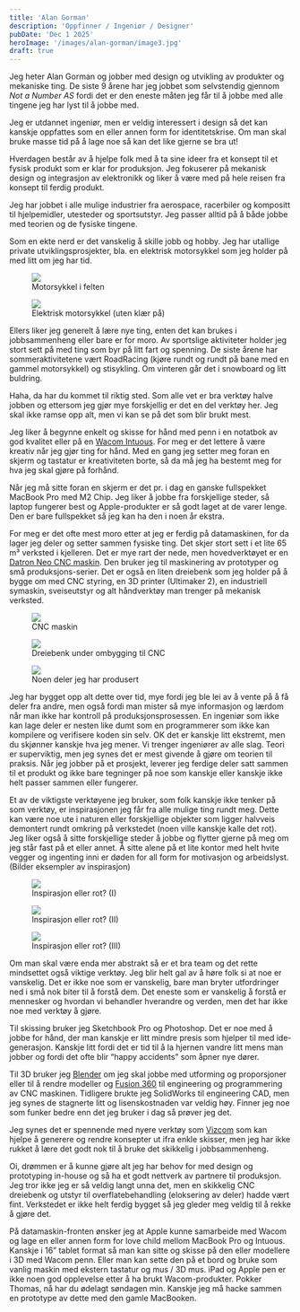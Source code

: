 ```yaml
---
title: 'Alan Gorman'
description: 'Oppfinner / Ingeniør / Designer'
pubDate: 'Dec 1 2025'
heroImage: '/images/alan-gorman/image3.jpg'
draft: true
---
```









<Question1/>

Jeg heter Alan Gorman og jobber med design og utvikling av produkter og mekaniske ting. De siste 9 årene har jeg jobbet som selvstendig gjennom _Not a Number AS_ fordi det er den eneste måten jeg får til å jobbe med alle tingene jeg har lyst til å jobbe med.

Jeg er utdannet ingeniør, men er veldig interessert i design så det kan kanskje oppfattes som en eller annen form for identitetskrise. Om man skal bruke masse tid på å lage noe så kan det like gjerne se bra ut!

Hverdagen består av å hjelpe folk med å ta sine ideer fra et konsept til et fysisk produkt som er klar for produksjon. Jeg fokuserer på mekanisk design og integrasjon av elektronikk og liker å være med på hele reisen fra konsept til ferdig produkt.

Jeg har jobbet i alle mulige industrier fra aerospace, racerbiler og kompositt til hjelpemidler, utesteder og sportsutstyr. Jeg passer alltid på å både jobbe med teorien og de fysiske tingene.

Som en ekte nerd er det vanskelig å skille jobb og hobby. Jeg har utallige private utviklingsprosjekter, bla. en elektrisk motorsykkel som jeg holder på med litt om jeg har tid.

<figure>
    <img src='/images/alan-gorman/image7.jpg'/>
    <figcaption>
        Motorsykkel i felten
    </figcaption>
</figure>

<figure>
    <img src='/images/alan-gorman/image6.jpg'/>
    <figcaption>
        Elektrisk motorsykkel (uten klær på)
    </figcaption>
</figure>

Ellers liker jeg generelt å lære nye ting, enten det kan brukes i jobbsammenheng eller bare er for moro. Av sportslige aktiviteter holder jeg stort sett på med ting som byr på litt fart og spenning. De siste årene har sommeraktivitetene vært RoadRacing (kjøre rundt og rundt på bane med en gammel motorsykkel) og stisykling. Om vinteren går det i snowboard og litt buldring.


<Question2/>

Haha, da har du kommet til riktig sted. Som alle vet er bra verktøy halve jobben og ettersom jeg gjør mye forskjellig er det en del verktøy her. Jeg skal ikke ramse opp alt, men vi kan se på det som blir brukt mest.

Jeg liker å begynne enkelt og skisse for hånd med penn i en notatbok av god kvalitet eller på en [Wacom Intuous](https://www.wacom.com/en-us/products/pen-tablets/wacom-intuos). For meg er det lettere å være kreativ når jeg gjør ting for hånd. Med en gang jeg setter meg foran en skjerm og tastatur er kreativiteten borte, så da må jeg ha bestemt meg for hva jeg skal gjøre på forhånd.

Når jeg må sitte foran en skjerm er det pr. i dag  en ganske fullspekket MacBook Pro med M2 Chip. Jeg liker å jobbe fra forskjellige steder, så laptop fungerer best og Apple-produkter er så godt laget at de varer lenge. Den er bare fullspekket så jeg kan ha den i noen år ekstra.

For meg er det ofte mest moro etter at jeg er ferdig på datamaskinen, for da lager jeg deler og setter sammen fysiske ting. Det skjer stort sett i et lite 65 m³ verksted i kjelleren. Det er mye rart der nede, men hovedverktøyet er en [Datron Neo CNC maskin](https://www.datron.com/cnc-machines/datron-neo/). Den bruker jeg til maskinering av prototyper og små produksjons-serier. Det er også en liten dreiebenk som jeg holder på å bygge om med CNC styring, en 3D printer (Ultimaker 2), en industriell symaskin, sveiseutstyr og alt håndverktøy man trenger på mekanisk verksted.


<figure>
    <img src='/images/alan-gorman/image8.jpg'/>
    <figcaption>
        CNC maskin
    </figcaption>
</figure>

<figure>
    <img src='/images/alan-gorman/image4.jpg'/>
    <figcaption>
        Dreiebenk under ombygging til CNC
    </figcaption>
</figure>

<figure>
    <img src='/images/alan-gorman/image1.jpg'/>
    <figcaption>
        Noen deler jeg har produsert
    </figcaption>
</figure>

Jeg har bygget opp alt dette over tid, mye fordi jeg ble lei av å vente på å få deler fra andre, men også fordi man mister så mye informasjon og lærdom når man ikke har kontroll på produksjonsprosessen. En ingeniør som ikke kan lage deler er nesten like dumt som en programmerer som ikke kan kompilere og verifisere koden sin selv. OK det er kanskje litt ekstremt, men du skjønner kanskje hva jeg mener. Vi trenger ingeniører av alle slag. Teori er superviktig, men jeg synes det er mest givende å gjøre om teorien til praksis. Når jeg jobber på et prosjekt, leverer jeg ferdige deler satt sammen til et produkt og ikke bare tegninger på noe som kanskje eller kanskje ikke helt passer sammen eller fungerer.

Et av de viktigste verktøyene jeg bruker, som folk kanskje ikke tenker på som verktøy, er inspirasjonen jeg får fra alle mulige ting rundt meg. Dette kan være noe ute i naturen eller forskjellige objekter som ligger halvveis demontert rundt omkring på verkstedet (noen ville kanskje kalle det rot). Jeg liker også å sitte forskjellige steder å jobbe og flytter gjerne på meg om jeg står fast på et eller annet. Å sitte alene på et lite kontor med helt hvite vegger og ingenting inni er døden for all form for motivasjon og arbeidslyst. (Bilder eksempler av inspirasjon)

<figure>
    <img src='/images/alan-gorman/image11.jpg'/>
    <figcaption>
        Inspirasjon eller rot? (I)
    </figcaption>
</figure>

<figure>
    <img src='/images/alan-gorman/image12.jpg'/>
    <figcaption>
        Inspirasjon eller rot? (II)
    </figcaption>
</figure>

<figure>
    <img src='/images/alan-gorman/image10.jpg'/>
    <figcaption>
        Inspirasjon eller rot? (III)
    </figcaption>
</figure>


Om man skal være enda mer abstrakt så er et bra team og det rette mindsettet også viktige verktøy. Jeg blir helt gal av å høre folk si at noe er vanskelig. Det er ikke noe som er vanskelig, bare man bryter utfordringer ned i små nok biter til å forstå dem. Det eneste som er vanskelig å forstå er mennesker og hvordan vi behandler hverandre og verden, men det har ikke noe med verktøy å gjøre.

<Question3/>

Til skissing bruker jeg Sketchbook Pro og Photoshop. Det er noe med å jobbe for hånd, der man kanskje er litt mindre presis som hjelper til med ide-generasjon. Kanskje litt fordi det er tid til å la hjernen vandre litt mens man jobber og fordi det ofte blir “happy accidents” som åpner nye dører.

Til 3D bruker jeg [Blender](https://www.blender.org/) om jeg skal jobbe med utforming og proporsjoner eller til å rendre modeller og [Fusion 360](https://www.autodesk.no/products/fusion-360/) til engineering og programmering av CNC maskinen. Tidligere brukte jeg SolidWorks til engineering CAD, men jeg synes de stagnerte litt og lisenskostnaden var veldig høy. Finner jeg noe som funker bedre enn det jeg bruker i dag så prøver jeg det.

Jeg synes det er spennende med nyere verktøy som [Vizcom](https://www.vizcom.ai/) som kan hjelpe å generere og rendre konsepter ut ifra enkle skisser, men jeg har ikke rukket å lære det godt nok til å bruke det skikkelig i jobbsammenheng.

<Question4/>

Oi, drømmen er å kunne gjøre alt jeg har behov for med design og prototyping in-house og så ha et godt nettverk av partnere til produksjon. Jeg tror ikke jeg er så veldig langt unna det, men en skikkelig CNC dreiebenk og utstyr til overflatebehandling (eloksering av deler) hadde vært fint. Verkstedet er ikke helt ferdig bygget så jeg gleder meg veldig til å rekke å gjøre det.

På datamaskin-fronten ønsker jeg at Apple kunne samarbeide med Wacom og lage en eller annen form for love child mellom MacBook Pro og Intuous. Kanskje i 16” tablet format så man kan sitte og skisse på den eller modellere i 3D med Wacom penn. Eller man kan sette den på et bord og bruke som vanlig maskin med ekstern tastatur og mus / 3D mus. iPad og Apple pen er ikke noen god opplevelse etter å ha brukt Wacom-produkter. Pokker Thomas, nå har du ødelagt søndagen min. Kanskje jeg må hacke sammen en prototype av dette med den gamle MacBooken.
